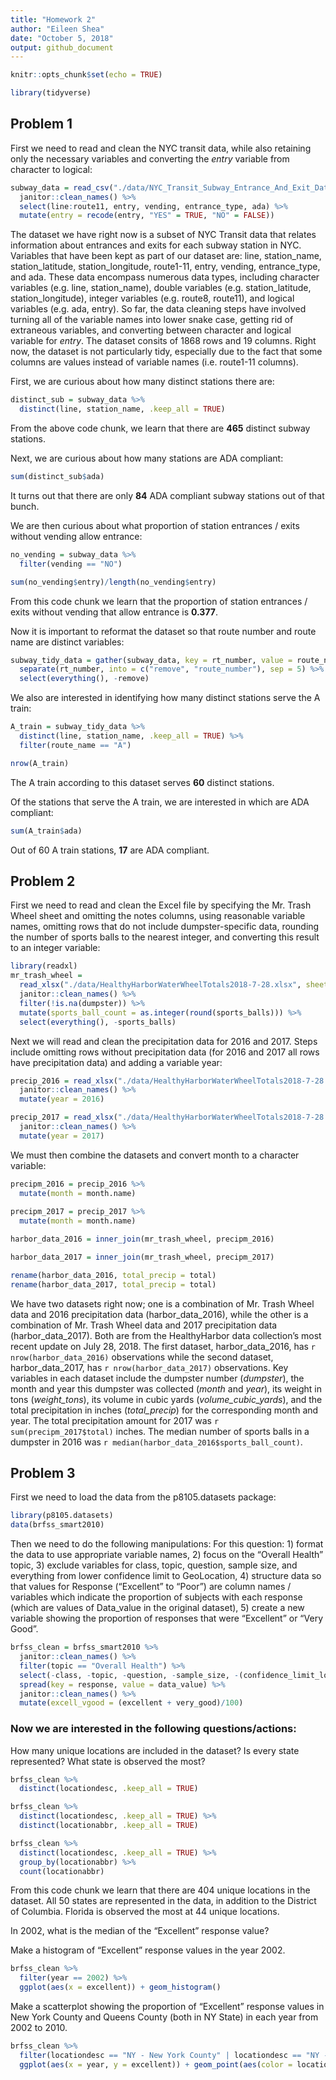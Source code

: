```yaml
---
title: "Homework 2"
author: "Eileen Shea"
date: "October 5, 2018"
output: github_document
---
```


```r
knitr::opts_chunk$set(echo = TRUE)

library(tidyverse)
```

## Problem 1

First we need to read and clean the NYC transit data, while also retaining only the necessary variables and converting the _entry_ variable from character to logical:

```r
subway_data = read_csv("./data/NYC_Transit_Subway_Entrance_And_Exit_Data.csv") %>% 
  janitor::clean_names() %>% 
  select(line:route11, entry, vending, entrance_type, ada) %>% 
  mutate(entry = recode(entry, "YES" = TRUE, "NO" = FALSE))
```

The dataset we have right now is a subset of NYC Transit data that relates information about entrances and exits for each subway station in NYC. Variables that have been kept as part of our dataset are: line, station_name, station_latitude, station_longitude, route1-11, entry, vending, entrance_type, and ada. These data encompass numerous data types, including character variables (e.g. line, station_name), double variables (e.g. station_latitude, station_longitude), integer variables (e.g. route8, route11), and logical variables (e.g. ada, entry). So far, the data cleaning steps have involved turning all of the variable names into lower snake case, getting rid of extraneous variables, and converting between character and logical variable for _entry_. The dataset consits of 1868 rows and 19 columns. Right now, the dataset is not particularly tidy, especially due to the fact that some columns are values instead of variable names (i.e. route1-11 columns). 

First, we are curious about how many distinct stations there are:

```r
distinct_sub = subway_data %>% 
  distinct(line, station_name, .keep_all = TRUE)
```

From the above code chunk, we learn that there are **465** distinct subway stations.

Next, we are curious about how many stations are ADA compliant:

```r
sum(distinct_sub$ada)
```

It turns out that there are only **84** ADA compliant subway stations out of that bunch.

We are then curious about what proportion of station entrances / exits without vending allow entrance:

```r
no_vending = subway_data %>% 
  filter(vending == "NO")

sum(no_vending$entry)/length(no_vending$entry)
```

From this code chunk we learn that the proportion of station entrances / exits without vending that allow entrance is **0.377**.

Now it is important to reformat the dataset so that route number and route name are distinct variables:

```r
subway_tidy_data = gather(subway_data, key = rt_number, value = route_name, route1:route11) %>% 
  separate(rt_number, into = c("remove", "route_number"), sep = 5) %>% 
  select(everything(), -remove)
```

We also are interested in identifying how many distinct stations serve the A train:

```r
A_train = subway_tidy_data %>% 
  distinct(line, station_name, .keep_all = TRUE) %>% 
  filter(route_name == "A")

nrow(A_train)
```

The A train according to this dataset serves **60** distinct stations.

Of the stations that serve the A train, we are interested in which are ADA compliant:

```r
sum(A_train$ada)
```

Out of 60 A train stations, **17** are ADA compliant.


## Problem 2

First we need to read and clean the Excel file by specifying the Mr. Trash Wheel sheet and omitting the notes columns, using reasonable variable names, omitting rows that do not include dumpster-specific data, rounding the number of sports balls to the nearest integer, and converting this result to an integer variable:

```r
library(readxl)
mr_trash_wheel = 
  read_xlsx("./data/HealthyHarborWaterWheelTotals2018-7-28.xlsx", sheet = "Mr. Trash Wheel", range = "A2:N338") %>% 
  janitor::clean_names() %>% 
  filter(!is.na(dumpster)) %>% 
  mutate(sports_ball_count = as.integer(round(sports_balls))) %>% 
  select(everything(), -sports_balls)
```

Next we will read and clean the precipitation data for 2016 and 2017. Steps include omitting rows without precipitation data (for 2016 and 2017 all rows have precipitation data) and adding a variable year:

```r
precip_2016 = read_xlsx("./data/HealthyHarborWaterWheelTotals2018-7-28.xlsx", sheet = "2016 Precipitation", range = "A2:B14") %>% 
  janitor::clean_names() %>% 
  mutate(year = 2016)

precip_2017 = read_xlsx("./data/HealthyHarborWaterWheelTotals2018-7-28.xlsx", sheet = "2017 Precipitation", range = "A2:B14") %>% 
  janitor::clean_names() %>% 
  mutate(year = 2017)
```

We must then combine the datasets and convert month to a character variable:

```r
precipm_2016 = precip_2016 %>% 
  mutate(month = month.name)
                
precipm_2017 = precip_2017 %>% 
  mutate(month = month.name)

harbor_data_2016 = inner_join(mr_trash_wheel, precipm_2016)

harbor_data_2017 = inner_join(mr_trash_wheel, precipm_2017)

rename(harbor_data_2016, total_precip = total)
rename(harbor_data_2017, total_precip = total)
```

We have two datasets right now; one is a combination of Mr. Trash Wheel data and 2016 precipitation data (harbor_data_2016), while the other is a combination of Mr. Trash Wheel data and 2017 precipitation data (harbor_data_2017). Both are from the HealthyHarbor data collection's most recent update on July 28, 2018. The first dataset, harbor_data_2016, has `r nrow(harbor_data_2016)` observations while the second dataset, harbor_data_2017, has `r nrow(harbor_data_2017)` observations. Key variables in each dataset include the dumpster number (*dumpster*), the month and year this dumpster was collected (*month* and *year*), its weight in tons (*weight_tons*), its volume in cubic yards (*volume_cubic_yards*), and the total precipitation in inches (*total_precip*) for the corresponding month and year. The total precipitation amount for 2017 was `r sum(precipm_2017$total)` inches. The median number of sports balls in a dumpster in 2016 was `r median(harbor_data_2016$sports_ball_count)`.

## Problem 3

First we need to load the data from the p8105.datasets package:

```r
library(p8105.datasets)
data(brfss_smart2010)
```

Then we need to do the following manipulations: For this question: 1) format the data to use appropriate variable names, 2) focus on the “Overall Health” topic, 3) exclude variables for class, topic, question, sample size, and everything from lower confidence limit to GeoLocation, 4) structure data so that values for Response (“Excellent” to “Poor”) are column names / variables which indicate the proportion of subjects with each response (which are values of Data_value in the original dataset), 5) create a new variable showing the proportion of responses that were “Excellent” or “Very Good”.

```r
brfss_clean = brfss_smart2010 %>% 
  janitor::clean_names() %>% 
  filter(topic == "Overall Health") %>% 
  select(-class, -topic, -question, -sample_size, -(confidence_limit_low:geo_location)) %>% 
  spread(key = response, value = data_value) %>% 
  janitor::clean_names() %>% 
  mutate(excell_vgood = (excellent + very_good)/100)
```

### Now we are interested in the following questions/actions:

How many unique locations are included in the dataset? Is every state represented? What state is observed the most?

```r
brfss_clean %>% 
  distinct(locationdesc, .keep_all = TRUE) 

brfss_clean %>% 
  distinct(locationdesc, .keep_all = TRUE) %>% 
  distinct(locationabbr, .keep_all = TRUE)

brfss_clean %>% 
  distinct(locationdesc, .keep_all = TRUE) %>% 
  group_by(locationabbr) %>% 
  count(locationabbr)
```

From this code chunk we learn that there are 404 unique locations in the dataset. All 50 states are represented in the data, in addition to the District of Columbia. Florida is observed the most at 44 unique locations. 


In 2002, what is the median of the “Excellent” response value?


Make a histogram of “Excellent” response values in the year 2002.

```r
brfss_clean %>% 
  filter(year == 2002) %>%
  ggplot(aes(x = excellent)) + geom_histogram()
```

Make a scatterplot showing the proportion of “Excellent” response values in New York County and Queens County (both in NY State) in each year from 2002 to 2010.

```r
brfss_clean %>% 
  filter(locationdesc == "NY - New York County" | locationdesc == "NY - Queens County") %>%
  ggplot(aes(x = year, y = excellent)) + geom_point(aes(color = locationdesc))
```




